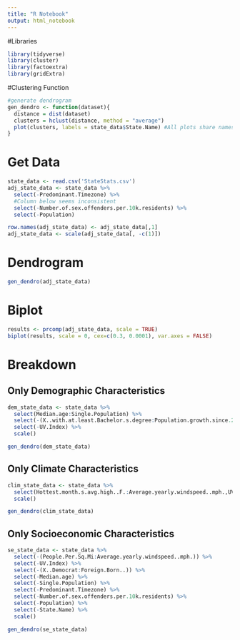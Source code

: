 ```yaml
---
title: "R Notebook"
output: html_notebook
---
```


#Libraries

```r
library(tidyverse)
library(cluster)
library(factoextra)
library(gridExtra)
```

#Clustering Function
```r
#generate dendrogram
gen_dendro <- function(dataset){
  distance = dist(dataset)
  clusters = hclust(distance, method = "average")
  plot(clusters, labels = state_data$State.Name) #All plots share names
}
```


# Get Data

```r
state_data <- read.csv('StateStats.csv')
adj_state_data <- state_data %>%  
  select(-Predominant.Timezone) %>%
  #Column below seems inconsistent
  select(-Number.of.sex.offenders.per.10k.residents) %>%
  select(-Population)

row.names(adj_state_data) <- adj_state_data[,1]
adj_state_data <- scale(adj_state_data[, -c(1)])
```

# Dendrogram
```r
gen_dendro(adj_state_data)
```
# Biplot

```r
results <- prcomp(adj_state_data, scale = TRUE)
biplot(results, scale = 0, cex=c(0.3, 0.0001), var.axes = FALSE)
```

# Breakdown

## Only Demographic Characteristics

```r
dem_state_data <- state_data %>%
  select(Median.age:Single.Population) %>%
  select(-(X..with.at.least.Bachelor.s.degree:Population.growth.since.2010)) %>%
  select(-UV.Index) %>%
  scale()
```

```r
gen_dendro(dem_state_data)
```

## Only Climate Characteristics

```r
clim_state_data <- state_data %>%
  select(Hottest.month.s.avg.high..F.:Average.yearly.windspeed..mph.,UV.Index) %>%
  scale()
```

```r
gen_dendro(clim_state_data)
```

## Only Socioeconomic Characteristics
```r
se_state_data <- state_data %>%
  select(-(People.Per.Sq.Mi:Average.yearly.windspeed..mph.)) %>%
  select(-UV.Index) %>%
  select(-(X..Democrat:Foreign.Born..)) %>%
  select(-Median.age) %>%
  select(-Single.Population) %>%
  select(-Predominant.Timezone) %>%
  select(-Number.of.sex.offenders.per.10k.residents) %>%
  select(-Population) %>%
  select(-State.Name) %>%
  scale()
```

```r
gen_dendro(se_state_data)
```


